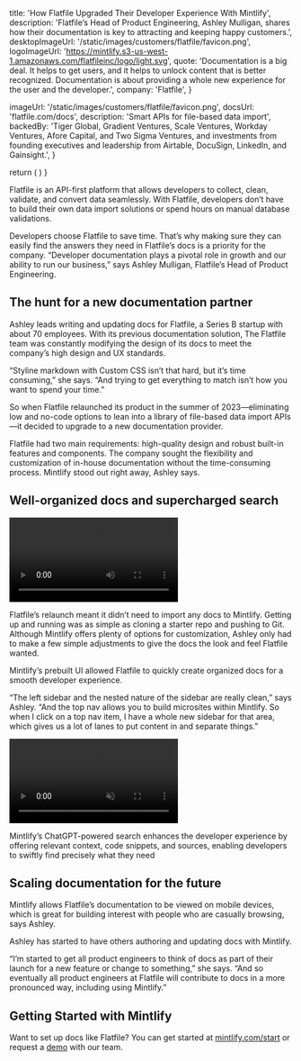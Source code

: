 
  title:
    'How Flatfile Upgraded Their Developer Experience With Mintlify',
  description:
    'Flatfile’s Head of Product Engineering, Ashley Mulligan, shares how their documentation is key to attracting and keeping happy customers.',
  desktopImageUrl: '/static/images/customers/flatfile/favicon.png',
  logoImageUrl: 'https://mintlify.s3-us-west-1.amazonaws.com/flatfileinc/logo/light.svg',
  quote:
    'Documentation is a big deal. It helps to get users, and it helps to unlock content that is better recognized. Documentation is about providing a whole new experience for the user and the developer.',
  company: 'Flatfile',
}

  imageUrl: '/static/images/customers/flatfile/favicon.png',
  docsUrl: 'flatfile.com/docs',
  description:
    'Smart APIs for file-based data import',
  backedBy: 'Tiger Global, Gradient Ventures, Scale Ventures, Workday Ventures, Afore Capital, and Two Sigma Ventures, and investments from founding executives and leadership from Airtable, DocuSign, LinkedIn, and Gainsight.',
}

  return (
    <StoryQuote
      quote={quote}
      imgUrl="/static/images/customers/flatfile/ashley.jpeg"
      person="Ashley Mulligan, Head of Product Engineering"
    />
  )
}


Flatfile is an API-first platform that allows developers to collect, clean, validate, and convert data seamlessly. With Flatfile, developers don’t have to build their own data import solutions or spend hours on manual database validations. 

Developers choose Flatfile to save time. That’s why making sure they can easily find the answers they need in Flatfile’s docs is a priority for the company. “Developer documentation plays a pivotal role in growth and our ability to run our business,” says Ashley Mulligan, Flatfile’s Head of Product Engineering. 

## The hunt for a new documentation partner

Ashley leads writing and updating docs for Flatfile, a Series B startup with about 70 employees. With its previous documentation solution, The Flatfile team was constantly modifying the design of its docs to meet the company’s high design and UX standards. 

“Styline markdown with Custom CSS isn’t that hard, but it’s time consuming,” she says. “And trying to get everything to match isn’t how you want to spend your time.”

So when Flatfile relaunched its product in the summer of 2023—eliminating low and no-code options to lean into a library of file-based data import APIs—it decided to upgrade to a new documentation provider.

Flatfile had two main requirements: high-quality design and robust built-in features and components. The company sought the flexibility and customization of in-house documentation without the time-consuming process. Mintlify stood out right away, Ashley says. 

<Quote quote="Mintlify was the only option that checked all the boxes. To get the look, feel, and features we wanted for our documentation, it had to be homegrown or Mintlify." />

## Well-organized docs and supercharged search

<video className="w-full" controls>
  <source src="/static/images/customers/flatfile/homepage-chatgpt.mp4" type="video/mp4" />
</video>

Flatfile’s relaunch meant it didn’t need to import any docs to Mintlify. Getting up and running was as simple as cloning a starter repo and pushing to Git. 
Although Mintlify offers plenty of options for customization, Ashley only had to make a few simple adjustments to give the docs the look and feel Flatfile wanted.

<Quote quote="We added a background image and our light and dark color modes. We’re using everything else out of the box. We even matches our in-guide imagery to fit into the Mintlify style." />

Mintlify’s prebuilt UI allowed Flatfile to quickly create organized docs for a smooth developer experience. 

“The left sidebar and the nested nature of the sidebar are really clean,” says Ashley. “And the top nav allows you to build microsites within Mintlify. So when I click on a top nav item, I have a whole new sidebar for that area, which gives us a lot of lanes to put content in and separate things.”

<video className="w-full" autoPlay muted loop>
  <source src="/static/images/customers/flatfile/sidebar.mp4" type="video/mp4" />
</video>

Mintlify’s ChatGPT-powered search enhances the developer experience by offering relevant context, code snippets, and sources, enabling developers to swiftly find precisely what they need

<Quote quote="The AI answers questions beyond what we’ve written in the documentation and we write our docs in a way to inform ChatGPT. Other developers have asked us how we added AI-powered search because they want to add it to their own docs." />

## Scaling documentation for the future

Mintlify allows Flatfile’s documentation to be viewed on mobile devices, which is great for building interest with people who are casually browsing, says Ashley.

<Quote quote="It’s a growth unlock when somebody on their phone finds Flatfile and is able to see our docs. Whether or not they’re doing any work, when people see our docs, they form an opinion about us. So having our docs display so nicely on mobile because of Mintlify is so valuable." />

Ashley has started to have others authoring and updating docs with Mintlify.

“I’m started to get all product engineers to think of docs as part of their launch for a new feature or change to something,” she says. “And so eventually all product engineers at Flatfile will contribute to docs in a more pronounced way, including using Mintlify.”

## Getting Started with Mintlify 

Want to set up docs like Flatfile? You can get started at [mintlify.com/start](https://mintlify.com/start) or request a [demo](https://calendly.com/mintlify/mintlify-enterprise?month=2023-11) with our team.
